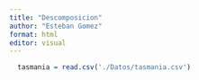 ```yaml
---
title: "Descomposicion"
author: "Esteban Gomez"
format: html
editor: visual
---
```


```r
  tasmania = read.csv('./Datos/tasmania.csv')
```


